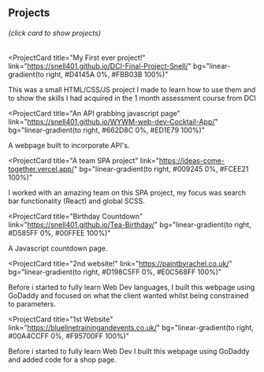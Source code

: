## Projects <br /><h6>(click card to show projects)</h6>

<ProjectCard
  title="My First ever project!"
  link="https://snell401.github.io/DCI-Final-Project-Snell/"
  bg="linear-gradient(to right, #D4145A 0%, #FBB03B 100%)"
>
  This was a small HTML/CSS/JS project I made to learn how to use them and to show the skills I had acquired in the 1 month assessment course from DCI
</ProjectCard>


<ProjectCard
  title="An API grabbing javascript page"
  link="https://snell401.github.io/WYWM-web-dev-Cocktail-App/"
  bg="linear-gradient(to right, #662D8C 0%, #ED1E79 100%)"
>
  A webpage built to incorporate API's.
</ProjectCard>

<ProjectCard
  title="A team SPA project"
  link="https://ideas-come-together.vercel.app/"
  bg="linear-gradient(to right, #009245 0%, #FCEE21 100%)"
>
  I worked with an amazing team on this SPA project, my focus was search bar functionality (React) and global SCSS.
</ProjectCard>

<ProjectCard
  title="Birthday Countdown"
  link="https://snell401.github.io/Tea-Birthday/"
  bg="linear-gradient(to right, #D585FF 0%, #00FFEE 100%)"
>
  A Javascript countdown page.
</ProjectCard>

<ProjectCard
  title="2nd website!"
  link="https://paintbyrachel.co.uk/"
  bg="linear-gradient(to right, #D198C5FF 0%, #E0C568FF 100%)"
>
  Before i started to fully learn Web Dev languages, I built this webpage using GoDaddy and focused on what the client wanted whilst being constrained to parameters.
</ProjectCard>

<ProjectCard
  title="1st Website"
  link="https://bluelinetrainingandevents.co.uk/"
  bg="linear-gradient(to right, #00A4CCFF 0%, #F95700FF 100%)"
>
  Before i started to fully learn Web Dev I built this webpage using GoDaddy and added code for a shop page.
</ProjectCard>
